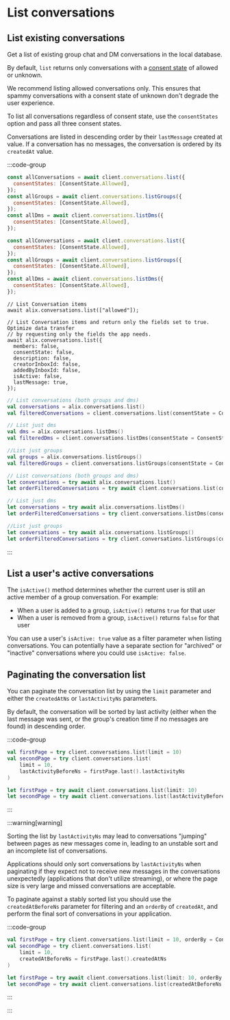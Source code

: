# List conversations

## List existing conversations

Get a list of existing group chat and DM conversations in the local database.

By default, `list` returns only conversations with a [consent state](/chat-apps/user-consent/user-consent#how-user-consent-preferences-are-set) of allowed or unknown.

We recommend listing allowed conversations only. This ensures that spammy conversations with a consent state of unknown don't degrade the user experience.

To list all conversations regardless of consent state, use the `consentStates` option and pass all three consent states.

Conversations are listed in descending order by their `lastMessage` created at value. If a conversation has no messages, the conversation is ordered by its `createdAt` value.

:::code-group

```js [Browser]
const allConversations = await client.conversations.list({
  consentStates: [ConsentState.Allowed],
});
const allGroups = await client.conversations.listGroups({
  consentStates: [ConsentState.Allowed],
});
const allDms = await client.conversations.listDms({
  consentStates: [ConsentState.Allowed],
});
```

```js [Node]
const allConversations = await client.conversations.list({
  consentStates: [ConsentState.Allowed],
});
const allGroups = await client.conversations.listGroups({
  consentStates: [ConsentState.Allowed],
});
const allDms = await client.conversations.listDms({
  consentStates: [ConsentState.Allowed],
});
```

```tsx [React Native]
// List Conversation items
await alix.conversations.list(["allowed"]);

// List Conversation items and return only the fields set to true. Optimize data transfer
// by requesting only the fields the app needs.
await alix.conversations.list({
  members: false,
  consentState: false,
  description: false,
  creatorInboxId: false,
  addedByInboxId: false,
  isActive: false,
  lastMessage: true,
});
```

```kotlin [Kotlin]
// List conversations (both groups and dms)
val conversations = alix.conversations.list()
val filteredConversations = client.conversations.list(consentState = ConsentState.ALLOWED)

// List just dms
val dms = alix.conversations.listDms()
val filteredDms = client.conversations.listDms(consentState = ConsentState.ALLOWED)

//List just groups
val groups = alix.conversations.listGroups()
val filteredGroups = client.conversations.listGroups(consentState = ConsentState.ALLOWED)

```

```swift [Swift]
// List conversations (both groups and dms)
let conversations = try await alix.conversations.list()
let orderFilteredConversations = try await client.conversations.list(consentState: .allowed)

// List just dms
let conversations = try await alix.conversations.listDms()
let orderFilteredConversations = try client.conversations.listDms(consentState: .allowed)

//List just groups
let conversations = try await alix.conversations.listGroups()
let orderFilteredConversations = try client.conversations.listGroups(consentState: .allowed)
```

:::

## List a user's active conversations

The `isActive()` method determines whether the current user is still an active member of a group conversation. For example:

- When a user is added to a group, `isActive()` returns `true` for that user
- When a user is removed from a group, `isActive()` returns `false` for that user

You can use a user's `isActive: true` value as a filter parameter when listing conversations. You can potentially have a separate section for "archived" or "inactive" conversations where you could use `isActive: false`.

## Paginating the conversation list

You can paginate the conversation list by using the `limit` parameter and either the `createdAtNs` or `lastActivityNs` parameters.

By default, the conversation will be sorted by last activity (either when the last message was sent, or the group's creation time if no messages are found) in descending order.

:::code-group

```kotlin [Kotlin]
val firstPage = try client.conversations.list(limit = 10)
val secondPage = try client.conversations.list(
    limit = 10,
    lastActivityBeforeNs = firstPage.last().lastActivityNs
)
```

```swift [Swift]
let firstPage = try await client.conversations.list(limit: 10)
let secondPage = try await client.conversations.list(lastActivityBeforeNs: firstPage.last!.lastActivityAtNs, limit: 10)
```

:::

:::warning[warning]

Sorting the list by `lastActivityNs` may lead to conversations "jumping" between pages as new messages come in, leading to an unstable sort and an incomplete list of conversations.

Applications should only sort conversations by `lastActivityNs` when paginating if they expect not to receive new messages in the conversations unexpectedly (applications that don't utilize streaming), or where the page size is very large and missed conversations are acceptable.

To paginate against a stably sorted list you should use the `createdAtBeforeNs` parameter for filtering and an `orderBy` of `createdAt`, and perform the final sort of conversations in your application.

:::code-group

```kotlin [Kotlin]
val firstPage = try client.conversations.list(limit = 10, orderBy = Conversations.ListConversationsOrderBy.CREATED_AT)
val secondPage = try client.conversations.list(
    limit = 10,
    createdAtBeforeNs = firstPage.last().createdAtNs
)
```

```swift [Swift]
let firstPage = try await client.conversations.list(limit: 10, orderBy: .createdAt)
let secondPage = try await client.conversations.list(createdAtBeforeNs: firstPage.last!.createdAtNs, limit: 10)
```

:::

:::
